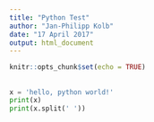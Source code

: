 ```yaml
---
title: "Python Test"
author: "Jan-Philipp Kolb"
date: "17 April 2017"
output: html_document
---
```


```r
knitr::opts_chunk$set(echo = TRUE)
```

## 

```python
x = 'hello, python world!'
print(x)
print(x.split(' '))
```

